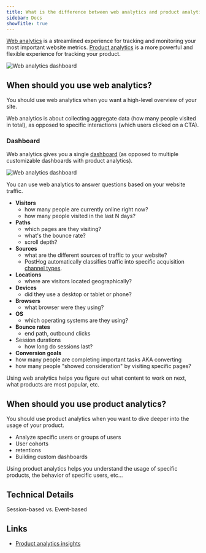 ```yaml
---
title: What is the difference between web analytics and product analytics?
sidebar: Docs
showTitle: true
---
```



[Web analytics](/web-analtyics) is a streamlined experience for tracking and monitoring your most important website metrics. [Product analytics](/product-analytics) is a more powerful and flexible experience for tracking your product.

![Web analytics dashboard](/images/products/web-analytics/screenshot-web-analytics.png)

<ComparisonTable column1="Web analytics" column2="Product analytics">
  <ComparisonRow column1={"One, pre-built"} column2={"Unlimited, customizable"} feature="Dashboards" />
  <ComparisonRow column1={false} column2={true} feature="Custom insights" />
  <ComparisonRow column1={"Pageview, pageleave"} column2={"Any, custom"} feature="Events" />
  <ComparisonRow column1={"Limited, pre-defined"} column2={"Any, custom"} feature="Properties" />
  <ComparisonRow column1={"Small teams, marketers"} column2={"Engineering, product, data teams"} feature="Built for" />
  <ComparisonRow column1={"At-a-glance view of website traffic"} column2={"Analysis of product usage and user behavior"} feature="Use case" />
</ComparisonTable>


## When should you use web analytics?

You should use web analytics when you want a high-level overview of your site.

Web analytics is about collecting aggregate data (how many people visited in total), as opposed to specific interactions (which users clicked on a CTA).

### Dashboard

Web analytics gives you a single [dashboard](/docs/web-analytics/dashboard) (as opposed to multiple customizable dashboards with product analytics).

![Web analytics dashboard](https://res.cloudinary.com/dmukukwp6/image/upload/web_analytics_top_dark_mode_2024_10_6aa6dc9aeb.png)

You can use web analytics to answer questions based on your website traffic.

- **Visitors**
  - how many people are currently online right now?
  - how many people visited in the last N days?
- **Paths**
  - which pages are they visiting?
  - what's the bounce rate?
  - scroll depth?
- **Sources**
  - what are the different sources of traffic to your website?
  - PostHog automatically classifies traffic into specific acquisition [channel types](/docs/web-analytics/dashboard#channel-types).
- **Locations**
  - where are visitors located geographically?
- **Devices**
  - did they use a desktop or tablet or phone?
- **Browsers**
  - what browser were they using?
- **OS**
  - which operating systems are they using?
- **Bounce rates**
  - end path, outbound clicks
- Session durations
  - how long do sessions last?
- **Conversion goals**
 - how many people are completing important tasks AKA converting
 - how many people "showed consideration" by visiting specific pages?

Using web analytics helps you figure out what content to work on next, what products are most popular, etc.

## When should you use product analytics?

You should use product analytics when you want to dive deeper into the usage of your product.

- Analyze specific users or groups of users
- User cohorts
- retentions
- Building custom dashboards

Using product analytics helps you understand the usage of specific products, the behavior of specific users, etc…

## Technical Details

Session-based vs. Event-based

## Links

- [Product analytics insights](/docs/product-analytics/insights)

